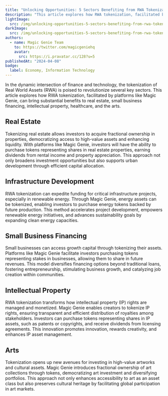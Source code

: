 ```yaml
---
title: "Unlocking Opportunities: 5 Sectors Benefiting from RWA Tokenization"
description: "This article explores how RWA tokenization, facilitated by platforms like Magic Genie, can bring substantial benefits to several key sectors."
lightImage:
  src: /img/unlocking-opportunities-5-sectors-benefiting-from-rwa-tokenization-light.jpeg
darkImage:
  src: /img/unlocking-opportunities-5-sectors-benefiting-from-rwa-tokenization-dark.jpeg
authors:
  - name: Magic Genie Team
    to: https://twitter.com/magicgeniehq
    avatar:
      src: https://i.pravatar.cc/128?u=5
publishedAt: "2024-04-08"
badge:
  label: Economy, Information Technology
---
```


In the dynamic intersection of finance and technology, the tokenization of Real World Assets (RWA) is poised to revolutionize several key sectors. This article explores how RWA tokenization, facilitated by platforms like Magic Genie, can bring substantial benefits to real estate, small business financing, intellectual property, healthcare, and the arts.

## Real Estate

Tokenizing real estate allows investors to acquire fractional ownership in properties, democratizing access to high-value assets and enhancing liquidity. With platforms like Magic Genie, investors will have the ability to purchase tokens representing shares in real estate properties, earning dividends from rental income and property appreciation. This approach not only broadens investment opportunities but also supports urban development through efficient capital allocation.

## Infrastructure Development

RWA tokenization can expedite funding for critical infrastructure projects, especially in renewable energy. Through Magic Genie, energy assets can be tokenized, enabling investors to purchase energy tokens backed by future production. This method accelerates project development, empowers renewable energy initiatives, and advances sustainability goals by expanding clean energy capacities.

## Small Business Financing

Small businesses can access growth capital through tokenizing their assets. Platforms like Magic Genie facilitate investors purchasing tokens representing stakes in businesses, allowing them to share in future revenues. This model diversifies financing options beyond traditional loans, fostering entrepreneurship, stimulating business growth, and catalyzing job creation within communities.

## Intellectual Property

RWA tokenization transforms how intellectual property (IP) rights are managed and monetized. Magic Genie enables creators to tokenize IP rights, ensuring transparent and efficient distribution of royalties among stakeholders. Investors can purchase tokens representing shares in IP assets, such as patents or copyrights, and receive dividends from licensing agreements. This innovation promotes innovation, rewards creativity, and enhances IP asset management.

## Arts

Tokenization opens up new avenues for investing in high-value artworks and cultural assets. Magic Genie introduces fractional ownership of art collections through tokens, democratizing art investment and diversifying portfolios. This approach not only enhances accessibility to art as an asset class but also preserves cultural heritage by facilitating global participation in art markets.
